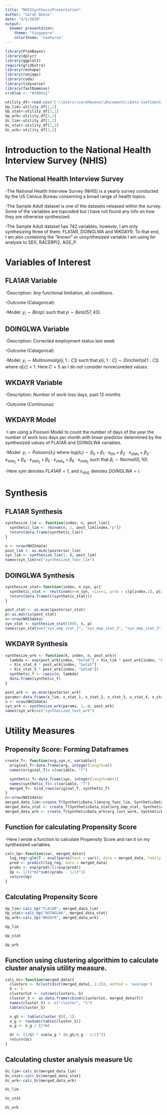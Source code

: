 ```yaml
---
title: "NHISSynthesisPresentation"
author: "Sarah Boese"
date: "4/5/2020"
output: 
  beamer_presentation:
    theme: "Singapore"
    colortheme: "seahorse"
---
```


```r
library(ProbBayes)
library(dplyr)
library(ggplot2)
require(gridExtra)
library(reshape)
library(runjags)
library(coda)
library(tidyverse)
library(fastDummies)
crcblue <- "#2905a1"
```

```r
utility_df<-read.csv("C:\\Users\\sarahboese\\Documents\\Data Confidentiality\\HealthSurveyExploration (project 3)\\utility_df.csv")
Up_lim<-utility_df[1,1]
Up_stat<-utility_df[2,1]
Up_wrk<-utility_df[3,1]
Uc_lim<-utility_df[1,2]
Uc_stat<-utility_df[2,2]
Uc_wrk<-utility_df[3,2]
```

# Introduction to the National Health Interview Survey (NHIS)

## The National Health Interview Survey 

-The National Health Interview Survey (NHIS) is a yearly survey conducted by the US Census Bureau conserning a broad range of health topics. 

-The Sample Adult dataset is one of the datasets released within the survey. Some of the variables are topcoded but I have not found any info on how they are otherwise synthesized. 

-The Sample Adult dataset has 742 variables, however, I am only synthesizing three of them: FLA1AR,  DOINGLWA and WKDAYR. To that end, I am also containing the "known" or unsynthesized variable I am using for analysis to SEX, RACERPI2, AGE_P. 

# Variables of Interest

## FLA1AR Variable
-Description: Any functional limitation, all conditions. 

-Outcome (Catagorical): 

\begin{center}
\begin{tabular}{c c}

1 & Limited in any way\\
2 & Not limited in any way\\
3 & Unknown if limited\\

\end{tabular}
\end{center}

-Model: 
$y_i\sim Bin(p)$ such that $p\sim Beta(57,43)$.

## DOINGLWA Variable
-Description: Corrected employment status last week

-Outcome (Catagorical)

\begin{center}
\begin{tabular}{c c}
1 & Working for pay at a job or business\\
2 & With a job or business but not at work\\
3 & Looking for work\\
4 & Working, but not for pay, at a family-owned job or business\\
5 & Not working at a job or business and not looking for work\\
7 & Refused\\
8 & Not ascertained\\
9 & Don't know
\end{tabular}
\end{center}

-Model:
$y_i\sim Multinomial(p[i,1:C])$ such that $p[i,1:C]\sim Dirichlet(\alpha[1:C])$ where $\alpha[c]=1$.
Here $C=5$ as I do not consider nonrecoreded values. 


## WKDAYR Variable
-Description: Number of work loss days, past 12 months

-Outcome (Continuous)

\begin{center}
\begin{tabular}{c c}
  $000$ & None\\
  $001-366$ & 1 - 366 days\\
  $997$ & Refused\\
  $998$ & Not ascertained\\
  $999$ & Don't know
  
\end{tabular}
\end{center}

## WKDAYR Model
-I am using a Poisson Model to count the number of days of the year the number of work loss days per month with linear predictor determined by the synthesized values of FLA1AR and DOINGLWA variables. 

-Model: $y_i\sim Poisson(\lambda_i)$ where $log(\lambda_i)\sim \beta_0 + \beta_1\cdot x_{lim}+\beta_2\cdot x_{stat_1}+\beta_3\cdot x_{stat_2}+\beta_4\cdot x_{stat_3}+\beta_5\cdot x_{stat_4}+\beta_6\cdot x_{stat_5}$ such that $\beta_i\sim Normal(0,10)$. 

-Here $x_lim$ denotes $FLA1AR=1$, and $x_{stat_i}$ denotes $DOINGLWA=i$. 

# Synthesis

## FLA1AR Synthesis
```r
synthesize_lim <- function(index, n, post_lim){
  synthetic_lim <- rbinom(n, 1, post_lim[index,"p"])
  return(data.frame(synthetic_lim))
}

n <- nrow(NHISdata)
post_lim <- as.mcmc(posterior_lim)
syn_lim <- synthesize_lim(1, n, post_lim)
names(syn_lim)=c("synthesized_func_lim")
```

## DOINGLWA Synthesis
```r
synthesize_stat<-function(index, n_syn, p){
  synthetic_stat <- rmultinom(n=n_syn, size=1, prob = c(p[index,1], p[index, 2], p[index, 3], p[index, 4], p[index, 5]))
  return(data.frame(t(synthetic_stat)))
}

post_stat <- as.mcmc(posterior_stat)
p<-as.matrix(post_stat)
n<-nrow(NHISdata)
syn_stat <- synthesize_stat(1000, n, p)
names(syn_stat)=c("syn_emp_stat_1", "syn_emp_stat_2", "syn_emp_stat_3", "syn_emp_stat_4", "syn_emp_stat_5")
```

## WKDAYR Synthesis
```r
synthesize_wrk <- function(X, index, n, post_wrk){
  lambda <- exp(post_wrk[index, "beta0"] + X$x_lim * post_wrk[index, "beta1"] + X$x_stat_1 * post_wrk[index, "beta2"] +   X$x_stat_2 * post_wrk[index, "beta3"] +  X$x_stat_3 * post_wrk[index, "beta4"] 
  + X$x_stat_4 * post_wrk[index, "beta5"]
  + X$x_stat_5 * post_wrk[index, "beta6"])
  synthetic_Y <- rpois(n, lambda)
  data.frame(synthetic_Y)
}

post_wrk <- as.mcmc(posterior_wrk)
params<-data.frame(x_lim, x_stat_1, x_stat_2, x_stat_3, x_stat_4, x_stat_5)
n <- nrow(NHISdata)
syn_wrk <- synthesize_wrk(params, 1, n, post_wrk)
names(syn_wrk)=c("synthesized_lost_wrk")
```

# Utility Measures

## Propensity Score: Forming Dataframes
```r
create_T<- function(org,syn,n, variable){
  original_T<-data.frame(org, integer(length=n))
  names(original_T)= c(variable, "T")

  synthetic_T<-data.frame(syn, integer(length=n)+1)
  names(synthetic_T)= c(variable, "T")
  merged_T<- bind_rows(original_T, synthetic_T)
}
n<-nrow(NHISdata)
merged_data_lim<-create_T(SyntheticData_lim$org_func_lim, SyntheticData_lim$syn_func_lim, n, "FLA1AR")
merged_data_stat <- create_T(SyntheticData_stat$org_emp_stat, SyntheticData_stat$syn_emp_stat, n, "DOINGLWA")
merged_data_wrk <- create_T(SyntheticData_wrk$org_lost_work, SyntheticData_wrk$syn_lost_work, n, "WKDAYR")
```

## Function for calculating Propensity Score
-Here I wrote a function to calculate Propensity Score and ran it on my synthesized variables.
```r
calc_Up<-function(var, merged_data){
  log_reg<-glm(T ~ eval(parse(text = var)), data = merged_data, family = "binomial")
  pred <- predict(log_reg, data = merged_data)
  probs <- exp(pred)/(1+exp(pred))
  Up <- 1/(2*n)*sum((probs - 1/2)^2)
  return(Up)
}
```

## Calculating Propensity Score
```r
Up_lim<-calc_Up("FLA1AR", merged_data_lim)
Up_stat<-calc_Up("DOINGLWA", merged_data_stat)
Up_wrk<-calc_Up("WKDAYR", merged_data_wrk)
```

```r
Up_lim
```

```r
Up_stat
```

```r
Up_wrk
```


## Function using clustering algorithim to calculate cluster analysis utility measure. 
```r
calc_Uc<-function(merged_data){
  clusters <- hclust(dist(merged_data[, 1:2]), method = 'average')
  G <- 5
  clusterCut <- cutree(clusters, G)
  cluster_S <- as.data.frame(cbind(clusterCut, merged_data$T)) 
  names(cluster_S) <- c("cluster", "S")
  table(cluster_S)

  n_gS <- table(cluster_S)[, 1]
  n_g <- rowSums(table(cluster_S))
  w_g <- n_g / (2*n)

  Uc <- (1/G) * sum(w_g * (n_gS/n_g - 1/2)^2) 
  return(Uc)
}
```

## Calculating cluster analysis measure Uc
```r
Uc_lim<-calc_Uc(merged_data_lim)
Uc_stat<-calc_Uc(merged_data_stat)
Uc_wrk<-calc_Uc(merged_data_wrk)
```

```r
Uc_lim
```

```r
Uc_stat
```

```r
Uc_wrk
```
